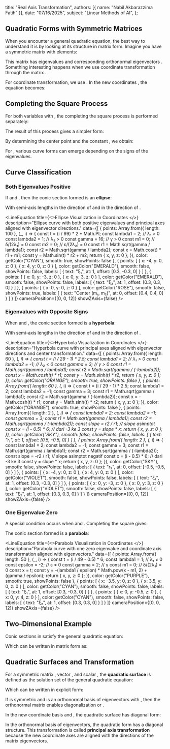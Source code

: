   title: "Real Axis Transformation",
  authors: [{ name: "Nabil Akbarazzima Fatih" }],
  date: "07/16/2025",
  subject: "Linear Methods of AI",
};


## Quadratic Forms with Symmetric Matrices

When you encounter a general quadratic equation, the best way to understand it is by looking at its structure in matrix form. Imagine you have a symmetric matrix <InlineMath math="A" /> with elements:

<MathContainer>
<BlockMath math="A = \begin{pmatrix} a & b/2 \\ b/2 & c \end{pmatrix}" />
</MathContainer>

This matrix has eigenvalues <InlineMath math="\lambda_1, \lambda_2 \in \mathbb{R}" /> and corresponding orthonormal eigenvectors <InlineMath math="v_1, v_2 \in \mathbb{R}^2" />. Something interesting happens when we use coordinate transformation through the matrix <InlineMath math="S = (v_1 \quad v_2) \in \mathbb{R}^{2 \times 2}" />.

For coordinate transformation, we use <InlineMath math="\begin{pmatrix} \delta \\ \epsilon \end{pmatrix} = S^T \begin{pmatrix} d \\ e \end{pmatrix}" />. In the new coordinates <InlineMath math="\xi = S^T x" />, the equation becomes:

<MathContainer>
<BlockMath math="\lambda_1 \xi_1^2 + \lambda_2 \xi_2^2 + \delta \xi_1 + \epsilon \xi_2 + f = 0" />
</MathContainer>

## Completing the Square Process

For both variables with <InlineMath math="\lambda_1, \lambda_2 \neq 0" />, the completing the square process is performed separately:

<MathContainer>
<BlockMath math="\begin{aligned} 0 &= \lambda_1 \left( \xi_1^2 + 2 \frac{\delta}{2\lambda_1} \xi_1 + \frac{\delta^2}{4\lambda_1^2} \right) - \frac{\delta^2}{4\lambda_1} \\ &\quad + \lambda_2 \left( \xi_2^2 + 2 \frac{\epsilon}{2\lambda_2} \xi_2 + \frac{\epsilon^2}{4\lambda_2^2} \right) - \frac{\epsilon^2}{4\lambda_2} + f \end{aligned}" />
</MathContainer>

The result of this process gives a simpler form:

<MathContainer>
<BlockMath math="\begin{aligned} &= \lambda_1 \left( \xi_1 + \frac{\delta}{2\lambda_1} \right)^2 + \lambda_2 \left( \xi_2 + \frac{\epsilon}{2\lambda_2} \right)^2 \\ &\quad + \left( f - \frac{\delta^2}{4\lambda_1} - \frac{\epsilon^2}{4\lambda_2} \right) \end{aligned}" />
</MathContainer>

By determining the center point <InlineMath math="(m_1, m_2) = \left( -\frac{\delta}{2\lambda_1}, -\frac{\epsilon}{2\lambda_2} \right)" /> and the constant <InlineMath math="\gamma = \frac{\delta^2}{4\lambda_1} + \frac{\epsilon^2}{4\lambda_2} - f" />, we obtain:

<MathContainer>
<BlockMath math="\lambda_1 (\xi_1 - m_1)^2 + \lambda_2 (\xi_2 - m_2)^2 - \gamma = 0" />
</MathContainer>

For <InlineMath math="\gamma > 0" />, various curve forms can emerge depending on the signs of the eigenvalues.

## Curve Classification

### Both Eigenvalues Positive

If <InlineMath math="\lambda_1 > 0" /> and <InlineMath math="\lambda_2 > 0" />, then the conic section formed is an **ellipse**:

<MathContainer>
<BlockMath math="\frac{(\xi_1 - m_1)^2}{r_1^2} + \frac{(\xi_2 - m_2)^2}{r_2^2} = 1" />
</MathContainer>

With semi-axis lengths <InlineMath math="r_1 = \sqrt{\frac{\gamma}{\lambda_1}}" /> in the direction of <InlineMath math="v_1" /> and <InlineMath math="r_2 = \sqrt{\frac{\gamma}{\lambda_2}}" /> in the direction of <InlineMath math="v_2" />.

<LineEquation
  title={<>Ellipse Visualization in Coordinates <InlineMath math="\xi_1, \xi_2" /></>}
  description="Ellipse curve with both positive eigenvalues and principal axes aligned with eigenvector directions."
  data={[
    {
      points: Array.from({ length: 100 }, (_, i) => {
        const t = (i / 99) * 2 * Math.PI;
        const lambda1 = 2; // λ₁ > 0
        const lambda2 = 1; // λ₂ > 0
        const gamma = 16; // γ > 0
        const m1 = 0; // δ/(2λ₁) = 0
        const m2 = 0; // ε/(2λ₂) = 0
        const r1 = Math.sqrt(gamma / lambda1);
        const r2 = Math.sqrt(gamma / lambda2);
        const x = Math.cos(t) * r1 + m1;
        const y = Math.sin(t) * r2 + m2;
        return { x, y, z: 0 };
      }),
      color: getColor("CYAN"),
      smooth: true,
      showPoints: false
    },
    {
      points: [
        { x: -4, y: 0, z: 0 },
        { x: 4, y: 0, z: 0 }
      ],
      color: getColor("EMERALD"),
      smooth: false,
      showPoints: false,
      labels: [
        {
          text: "ξ₁",
          at: 1,
          offset: [0.3, -0.3, 0]
        }
      ]
    },
    {
      points: [
        { x: 0, y: -3, z: 0 },
        { x: 0, y: 3, z: 0 }
      ],
      color: getColor("EMERALD"),
      smooth: false,
      showPoints: false,
      labels: [
        {
          text: "ξ₂",
          at: 1,
          offset: [0.3, 0.3, 0]
        }
      ]
    },
    {
      points: [
        { x: 0, y: 0, z: 0 }
      ],
      color: getColor("ROSE"),
      smooth: false,
      showPoints: true,
      labels: [
        {
          text: "Center (m₁, m₂)",
          at: 0,
          offset: [0.4, 0.4, 0]
        }
      ]
    }
  ]}
  cameraPosition={[0, 0, 12]}
  showZAxis={false}
/>

### Eigenvalues with Opposite Signs

When <InlineMath math="\lambda_1 > 0" /> and <InlineMath math="\lambda_2 < 0" />, the conic section formed is a **hyperbola**:

<MathContainer>
<BlockMath math="\frac{(\xi_1 - m_1)^2}{r_1^2} - \frac{(\xi_2 - m_2)^2}{r_2^2} = 1" />
</MathContainer>

With semi-axis lengths <InlineMath math="r_1 = \sqrt{\frac{\gamma}{\lambda_1}}" /> in the direction of <InlineMath math="v_1" /> and <InlineMath math="r_2 = \sqrt{\frac{\gamma}{-\lambda_2}}" /> in the direction of <InlineMath math="v_2" />.

<LineEquation
  title={<>Hyperbola Visualization in Coordinates <InlineMath math="\xi_1, \xi_2" /></>}
  description="Hyperbola curve with principal axes aligned with eigenvector directions and center transformation."
  data={[
    {
      points: Array.from({ length: 60 }, (_, i) => {
        const t = (i / 29 - 1) * 2.5;
        const lambda1 = 2; // λ₁ > 0
        const lambda2 = -1; // λ₂ < 0
        const gamma = 3; // γ > 0
        const r1 = Math.sqrt(gamma / lambda1);
        const r2 = Math.sqrt(gamma / (-lambda2));
        const x = Math.cosh(t) * r1;
        const y = Math.sinh(t) * r2;
        return { x, y, z: 0 };
      }),
      color: getColor("ORANGE"),
      smooth: true,
      showPoints: false
    },
    {
      points: Array.from({ length: 60 }, (_, i) => {
        const t = (i / 29 - 1) * 2.5;
        const lambda1 = 2;
        const lambda2 = -1;
        const gamma = 3;
        const r1 = Math.sqrt(gamma / lambda1);
        const r2 = Math.sqrt(gamma / (-lambda2));
        const x = -Math.cosh(t) * r1;
        const y = Math.sinh(t) * r2;
        return { x, y, z: 0 };
      }),
      color: getColor("ORANGE"),
      smooth: true,
      showPoints: false
    },
    {
      points: Array.from({ length: 2 }, (_, i) => {
        const lambda1 = 2;
        const lambda2 = -1;
        const gamma = 3;
        const r1 = Math.sqrt(gamma / lambda1);
        const r2 = Math.sqrt(gamma / (-lambda2));
        const slope = r2 / r1; // slope asimptot
        const x = (i - 0.5) * 6; // dari -3 ke 3
        const y = slope * x;
        return { x, y, z: 0 };
      }),
      color: getColor("SKY"),
      smooth: false,
      showPoints: false,
      labels: [
        {
          text: "r₁",
          at: 1,
          offset: [0.5, -0.5, 0]
        }
      ]
    },
    {
      points: Array.from({ length: 2 }, (_, i) => {
        const lambda1 = 2;
        const lambda2 = -1;
        const gamma = 3;
        const r1 = Math.sqrt(gamma / lambda1);
        const r2 = Math.sqrt(gamma / (-lambda2));
        const slope = -r2 / r1; // slope asimptot negatif
        const x = (i - 0.5) * 6; // dari -3 ke 3
        const y = slope * x;
        return { x, y, z: 0 };
      }),
      color: getColor("SKY"),
      smooth: false,
      showPoints: false,
      labels: [
        {
          text: "r₂",
          at: 0,
          offset: [-0.5, -0.5, 0]
        }
      ]
    },
    {
      points: [
        { x: -4, y: 0, z: 0 },
        { x: 4, y: 0, z: 0 }
      ],
      color: getColor("VIOLET"),
      smooth: false,
      showPoints: false,
      labels: [
        {
          text: "ξ₁",
          at: 1,
          offset: [0.3, -0.3, 0]
        }
      ]
    },
    {
      points: [
        { x: 0, y: -3, z: 0 },
        { x: 0, y: 3, z: 0 }
      ],
      color: getColor("VIOLET"),
      smooth: false,
      showPoints: false,
      labels: [
        {
          text: "ξ₂",
          at: 1,
          offset: [0.3, 0.3, 0]
        }
      ]
    }
  ]}
  cameraPosition={[0, 0, 12]}
  showZAxis={false}
/>

### One Eigenvalue Zero

A special condition occurs when <InlineMath math="\lambda_1 \neq 0" /> and <InlineMath math="\lambda_2 = 0" />. Completing the square gives:

<MathContainer>
<BlockMath math="0 = \lambda_1 \left( \xi_1^2 + 2 \frac{\delta}{2\lambda_1} \xi_1 + \frac{\delta^2}{4\lambda_1^2} \right) - \frac{\delta^2}{4\lambda_1} + \epsilon \xi_2 + f" />
<BlockMath math="= \lambda_1 \left( \xi_1 + \frac{\delta}{2\lambda_1} \right)^2 + \epsilon \xi_2 + \left( f - \frac{\delta^2}{4\lambda_1} \right)" />
<BlockMath math="= \lambda_1 (\xi_1 - m_1)^2 + \epsilon \xi_2 - \gamma" />
</MathContainer>

The conic section formed is a **parabola**:

<MathContainer>
<BlockMath math="\xi_2 = -\frac{\lambda_1}{\epsilon} (\xi_1 - m_1)^2 + \frac{\gamma}{\epsilon}" />
</MathContainer>

<LineEquation
  title={<>Parabola Visualization in Coordinates <InlineMath math="\xi_1, \xi_2" /></>}
  description="Parabola curve with one zero eigenvalue and coordinate axis transformation aligned with eigenvectors."
  data={[
    {
      points: Array.from({ length: 50 }, (_, i) => {
        const t = (i / 49 - 0.5) * 6;
        const lambda1 = 1; // λ₁ ≠ 0
        const epsilon = -2; // ε ≠ 0
        const gamma = 2; // γ
        const m1 = 0; // δ/(2λ₁) = 0
        const x = t;
        const y = -(lambda1 / epsilon) * Math.pow(x - m1, 2) + (gamma / epsilon);
        return { x, y, z: 0 };
      }),
      color: getColor("PURPLE"),
      smooth: true,
      showPoints: false
    },
    {
      points: [
        { x: -3.5, y: 0, z: 0 },
        { x: 3.5, y: 0, z: 0 }
      ],
      color: getColor("CYAN"),
      smooth: false,
      showPoints: false,
      labels: [
        {
          text: "ξ₁",
          at: 1,
          offset: [0.3, -0.3, 0]
        }
      ]
    },
    {
      points: [
        { x: 0, y: -0.5, z: 0 },
        { x: 0, y: 4, z: 0 }
      ],
      color: getColor("CYAN"),
      smooth: false,
      showPoints: false,
      labels: [
        {
          text: "ξ₂",
          at: 1,
          offset: [0.3, 0.3, 0]
        }
      ]
    }
  ]}
  cameraPosition={[0, 0, 12]}
  showZAxis={false}
/>

## Two-Dimensional Example

Conic sections in <InlineMath math="\mathbb{R}^2" /> satisfy the general quadratic equation:

<MathContainer>
<BlockMath math="ax_1^2 + bx_1x_2 + cx_2^2 + dx_1 + ex_2 + f = 0" />
</MathContainer>

Which can be written in matrix form as:

<MathContainer>
<BlockMath math="\begin{pmatrix} x_1 \\ x_2 \end{pmatrix}^T \begin{pmatrix} a & b/2 \\ b/2 & c \end{pmatrix} \begin{pmatrix} x_1 \\ x_2 \end{pmatrix} + \begin{pmatrix} d \\ e \end{pmatrix}^T \begin{pmatrix} x_1 \\ x_2 \end{pmatrix} + f = 0" />
</MathContainer>

## Quadratic Surfaces and Transformation

For a symmetric matrix <InlineMath math="A \in \mathbb{R}^{n \times n}" />, vector <InlineMath math="b \in \mathbb{R}^n" />, and scalar <InlineMath math="c \in \mathbb{R}" />, the **quadratic surface** <InlineMath math="Q" /> is defined as the solution set of the general quadratic equation:

<MathContainer>
<BlockMath math="x^T A x + b^T x + c = 0" />
</MathContainer>

Which can be written in explicit form:

<MathContainer>
<BlockMath math="Q = \left\{ x \in \mathbb{R}^n : x^T A x + b^T x + c = 0 \right\}" />
<BlockMath math="= \left\{ x \in \mathbb{R}^n : \sum_{j=1}^n \sum_{k=1}^n x_j a_{jk} x_k + \sum_{j=1}^n b_j x_j + c = 0 \right\}" />
</MathContainer>

If <InlineMath math="A \in \mathbb{R}^{n \times n}" /> is symmetric and <InlineMath math="v_1, \ldots, v_n \in \mathbb{R}^n" /> is an orthonormal basis of eigenvectors with <InlineMath math="A \cdot v_i = \lambda_i \cdot v_i" />, then the orthonormal matrix <InlineMath math="S = (v_1 \quad \ldots \quad v_n)" /> enables diagonalization <InlineMath math="A \cdot S = S \cdot \Lambda" /> or <InlineMath math="\Lambda = S^{-1} \cdot A \cdot S = S^T \cdot A \cdot S" />.

In the new coordinate basis <InlineMath math="\xi = S^T x" /> and <InlineMath math="\mu = S^T b" />, the quadratic surface has diagonal form:

<MathContainer>
<BlockMath math="Q = \left\{ \xi \in \mathbb{R}^n : \xi^T S^T A S \xi + b^T S \xi + c = 0 \right\}" />
<BlockMath math="= \left\{ \xi \in \mathbb{R}^n : \xi^T \Lambda \xi + \mu^T \xi + c = 0 \right\}" />
<BlockMath math="= \left\{ \xi \in \mathbb{R}^n : \sum_{j=1}^n \lambda_j \xi_j^2 + \sum_{j=1}^n \mu_j \xi_j + c = 0 \right\}" />
<BlockMath math="= \left\{ \xi \in \mathbb{R}^n : \sum_{j=1}^n (\lambda_j \xi_j^2 + \mu_j \xi_j) = -c \right\}" />
</MathContainer>

In the orthonormal basis of eigenvectors, the quadratic form has a diagonal structure. This transformation is called **principal axis transformation** because the new coordinate axes are aligned with the directions of the matrix eigenvectors.
